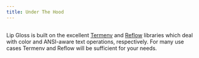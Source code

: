 ```yaml
---
title: Under The Hood
---
```



## 

Lip Gloss is built on the excellent [Termenv](https://github.com/muesli/termenv) and [Reflow](https://github.com/muesli/reflow)
libraries which deal with color and ANSI-aware text operations, respectively.
For many use cases Termenv and Reflow will be sufficient for your needs.

